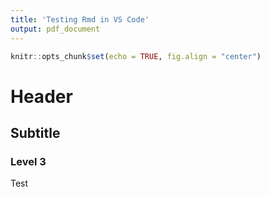 ```yaml
---
title: 'Testing Rmd in VS Code'
output: pdf_document
---
```


```r
knitr::opts_chunk$set(echo = TRUE, fig.align = "center")
```
# Header

## Subtitle

### Level 3

Test

